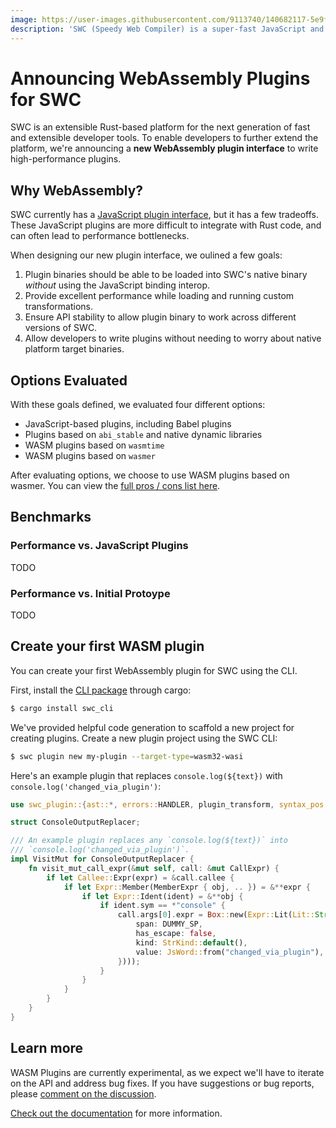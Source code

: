 ```yaml
---
image: https://user-images.githubusercontent.com/9113740/140682117-5e9f460e-c8f1-447c-88a0-e75f80779260.png
description: 'SWC (Speedy Web Compiler) is a super-fast JavaScript and TypeScript compiler.'
---
```



# Announcing WebAssembly Plugins for SWC

<Authors date="February 13th, 2022">
  <Author name="DongYoon Kang" link="https://twitter.com/kdy1dev" />
  <Author name="Lee Robinson" link="https://twitter.com/leeerob" />
</Authors>

SWC is an extensible Rust-based platform for the next generation of fast and extensible developer tools. To enable developers to further extend the platform, we're announcing a **new WebAssembly plugin interface** to write high-performance plugins.

## Why WebAssembly?

SWC currently has a [JavaScript plugin interface](https://swc.rs/docs/usage/plugins), but it has a few tradeoffs. These JavaScript plugins are more difficult to integrate with Rust code, and can often lead to performance bottlenecks.

When designing our new plugin interface, we oulined a few goals:

1. Plugin binaries should be able to be loaded into SWC's native binary _without_ using the JavaScript binding interop.
2. Provide excellent performance while loading and running custom transformations.
3. Ensure API stability to allow plugin binary to work across different versions of SWC.
4. Allow developers to write plugins without needing to worry about native platform target binaries.

## Options Evaluated

With these goals defined, we evaluated four different options:

- JavaScript-based plugins, including Babel plugins
- Plugins based on `abi_stable` and native dynamic libraries
- WASM plugins based on `wasmtime`
- WASM plugins based on `wasmer`

After evaluating options, we choose to use WASM plugins based on wasmer. You can view the [full pros / cons list here](https://github.com/swc-project/swc/blob/8652b2df99c37527fcd973bd8f0cd3c54bfa9485/docs/adr/00001-support-transformation-plugin-native.md).

## Benchmarks

### Performance vs. JavaScript Plugins

TODO

### Performance vs. Initial Protoype

TODO

## Create your first WASM plugin

You can create your first WebAssembly plugin for SWC using the CLI.

First, install the [CLI package](https://crates.io/crates/swc_plugin) through cargo:

```bash
$ cargo install swc_cli
```

We've provided helpful code generation to scaffold a new project for creating plugins. Create a new plugin project using the SWC CLI:

```bash
$ swc plugin new my-plugin --target-type=wasm32-wasi
```

Here's an example plugin that replaces `console.log(${text})` with `console.log('changed_via_plugin')`:

```rust
use swc_plugin::{ast::*, errors::HANDLER, plugin_transform, syntax_pos::DUMMY_SP};

struct ConsoleOutputReplacer;

/// An example plugin replaces any `console.log(${text})` into
/// `console.log('changed_via_plugin')`.
impl VisitMut for ConsoleOutputReplacer {
    fn visit_mut_call_expr(&mut self, call: &mut CallExpr) {
        if let Callee::Expr(expr) = &call.callee {
            if let Expr::Member(MemberExpr { obj, .. }) = &**expr {
                if let Expr::Ident(ident) = &**obj {
                    if ident.sym == *"console" {
                        call.args[0].expr = Box::new(Expr::Lit(Lit::Str(Str {
                            span: DUMMY_SP,
                            has_escape: false,
                            kind: StrKind::default(),
                            value: JsWord::from("changed_via_plugin"),
                        })));
                    }
                }
            }
        }
    }
}
```

## Learn more

WASM Plugins are currently experimental, as we expect we'll have to iterate on the API and address bug fixes. If you have suggestions or bug reports, please [comment on the discussion](https://github.com/swc-project/swc/discussions/3540).

[Check out the documentation](/docs/plugins/wasm) for more information.
